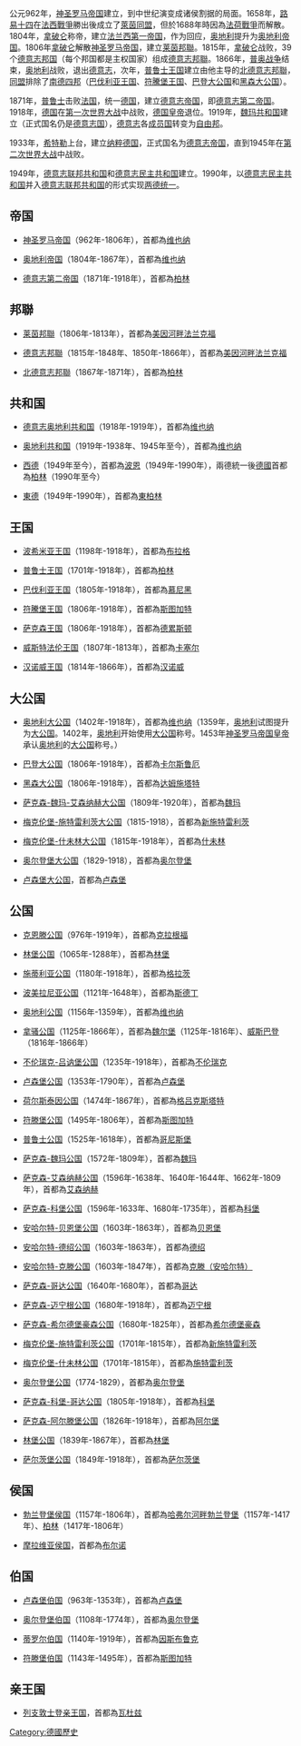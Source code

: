 公元962年，[[神圣罗马帝国|神圣罗马帝国]]建立，到中世纪演变成诸侯割据的局面。1658年，[[路易十四|路易十四]]在[[法西戰爭|法西戰爭]]勝出後成立了[[萊茵同盟|萊茵同盟]]，但於1688年時因為[[法荷戰爭|法荷戰爭]]而解散。1804年，[[拿破仑|拿破仑]]称帝，建立[[法兰西第一帝国|法兰西第一帝国]]，作为回应，[[奥地利|奥地利]]提升为[[奥地利帝国|奥地利帝国]]。1806年[[拿破仑|拿破仑]]解散[[神圣罗马帝国|神圣罗马帝国]]，建立[[莱茵邦聯|莱茵邦聯]]。1815年，[[拿破仑|拿破仑]]战败，39个[[德意志|德意志]][[邦国|邦国]]（每个邦国都是主权国家）组成[[德意志邦聯|德意志邦聯]]。1866年，[[普奥战争|普奥战争]]结束，[[奥地利|奥地利]]战败，退出[[德意志|德意志]]，次年，[[普鲁士王国|普鲁士王国]]建立由他主导的[[北德意志邦聯|北德意志邦聯]]，[[同盟|同盟]]排除了[[南德四邦|南德四邦]]（[[巴伐利亚王国|巴伐利亚王国]]、[[符騰堡王国|符騰堡王国]]、[[巴登大公国|巴登大公国]]和[[黑森大公国|黑森大公国]]）。

1871年，[[普鲁士|普鲁士]]击败[[法国|法国]]，统一[[德国|德国]]，建立[[德意志帝国|德意志帝国]]，即[[德意志第二帝国|德意志第二帝国]]。1918年，[[德国|德国]]在[[第一次世界大战|第一次世界大战]]中战败，[[德国皇帝|德国皇帝]]退位。1919年，[[魏玛共和国|魏玛共和国]]建立（正式国名仍是[[德意志国|德意志国]]），[[德意志|德意志]]各[[成员国|成员国]]转变为[[自由邦|自由邦]]。

1933年，[[希特勒|希特勒]]上台，建立[[纳粹德国|纳粹德国]]，正式国名为[[德意志帝国|德意志帝国]]，直到1945年在[[第二次世界大战|第二次世界大战]]中战败。

1949年，[[德意志联邦共和国|德意志联邦共和国]]和[[德意志民主共和国|德意志民主共和国]]建立。1990年，以[[德意志民主共和国|德意志民主共和国]]并入[[德意志联邦共和国|德意志联邦共和国]]的形式实现[[两德统一|两德统一]]。

==帝国==

*[[神圣罗马帝国|神圣罗马帝国]]（962年-1806年），首都為[[维也纳|维也纳]]

*[[奥地利帝国|奥地利帝国]]（1804年-1867年），首都為[[维也纳|维也纳]]

*[[德意志第二帝国|德意志第二帝国]]（1871年-1918年），首都為[[柏林|柏林]]

==邦聯==

*[[莱茵邦聯|莱茵邦聯]]（1806年-1813年），首都為[[美因河畔法兰克福|美因河畔法兰克福]]

*[[德意志邦聯|德意志邦聯]]（1815年-1848年、1850年-1866年），首都為[[美因河畔法兰克福|美因河畔法兰克福]]

*[[北德意志邦聯|北德意志邦聯]]（1867年-1871年），首都為[[柏林|柏林]]

==共和国==

*[[德意志奥地利共和国|德意志奥地利共和国]]（1918年-1919年），首都為[[维也纳|维也纳]]

*[[奥地利共和国|奥地利共和国]]（1919年-1938年、1945年至今），首都為[[维也纳|维也纳]]

*[[德意志联邦共和国|西德]]（1949年至今），首都為[[波恩|波恩]]（1949年-1990年），兩德統一後[[德國|德國]]首都為[[柏林|柏林]]（1990年至今）

*[[德意志民主共和国|東德]]（1949年-1990年），首都為[[東柏林|東柏林]]

==王国==

*[[波希米亚王国|波希米亚王国]]（1198年-1918年），首都為[[布拉格|布拉格]]

*[[普鲁士王国|普鲁士王国]]（1701年-1918年），首都為[[柏林|柏林]]

*[[巴伐利亚王国|巴伐利亚王国]]（1805年-1918年），首都為[[慕尼黑|慕尼黑]]

*[[符騰堡王国|符騰堡王国]]（1806年-1918年），首都為[[斯图加特|斯图加特]]

*[[萨克森王国|萨克森王国]]（1806年-1918年），首都為[[德累斯顿|德累斯顿]]

*[[威斯特法伦王国|威斯特法伦王国]]（1807年-1813年），首都為[[卡塞尔|卡塞尔]]

*[[汉诺威王国|汉诺威王国]]（1814年-1866年），首都為[[汉诺威|汉诺威]]

==大公国==

*[[奥地利大公国|奥地利大公国]]（1402年-1918年），首都為[[维也纳|维也纳]]（1359年，[[奥地利|奥地利]]试图提升为[[大公国|大公国]]。1402年，[[奥地利|奥地利]]开始使用[[大公国|大公国]]称号。1453年[[神圣罗马帝国皇帝|神圣罗马帝国皇帝]]承认[[奥地利|奥地利]]的[[大公国|大公国]]称号。）

*[[巴登大公国|巴登大公国]]（1806年-1918年），首都為[[卡尔斯鲁厄|卡尔斯鲁厄]]

*[[黑森大公国|黑森大公国]]（1806年-1918年），首都為[[达姆施塔特|达姆施塔特]]

*[[萨克森-魏玛-艾森纳赫|萨克森-魏玛-艾森纳赫大公国]]（1809年-1920年），首都為[[魏玛|魏玛]]

*[[梅克伦堡-施特雷利茨大公国|梅克伦堡-施特雷利茨大公国]]（1815-1918），首都為[[新施特雷利茨|新施特雷利茨]]

*[[梅克伦堡-什未林大公国|梅克伦堡-什未林大公国]]（1815年-1918年），首都為[[什未林|什未林]]

*[[奥尔登堡大公国|奥尔登堡大公国]]（1829-1918），首都為[[奥尔登堡|奥尔登堡]]

*[[卢森堡大公国|卢森堡大公国]]，首都為[[卢森堡|卢森堡]]

==公国==

*[[克恩滕公国|克恩滕公国]]（976年-1919年），首都為[[克拉根福|克拉根福]]

*[[林堡公国|林堡公国]]（1065年-1288年），首都為[[林堡|林堡]]

*[[施蒂利亚公国|施蒂利亚公国]]（1180年-1918年），首都為[[格拉茨|格拉茨]]

*[[波美拉尼亚公国|波美拉尼亚公国]]（1121年-1648年），首都為[[斯德丁|斯德丁]]

*[[奥地利公国|奥地利公国]]（1156年-1359年），首都為[[维也纳|维也纳]]

*[[拿骚公国|拿骚公国]]（1125年-1866年），首都為[[魏尔堡|魏尔堡]]（1125年-1816年）、[[威斯巴登|威斯巴登]]（1816年-1866年）

*[[不伦瑞克-吕讷堡公国|不伦瑞克-吕讷堡公国]]（1235年-1918年），首都為[[不伦瑞克|不伦瑞克]]

*[[卢森堡公国|卢森堡公国]]（1353年-1790年），首都為[[卢森堡|卢森堡]]

*[[荷尔斯泰因公国|荷尔斯泰因公国]]（1474年-1867年），首都為[[格吕克斯塔特|格吕克斯塔特]]

*[[符滕堡公国|符滕堡公国]]（1495年-1806年），首都為[[斯图加特|斯图加特]]

*[[普鲁士公国|普鲁士公国]]（1525年-1618年），首都為[[哥尼斯堡|哥尼斯堡]]

*[[萨克森-魏玛公国|萨克森-魏玛公国]]（1572年-1809年），首都為[[魏玛|魏玛]]

*[[萨克森-艾森纳赫公国|萨克森-艾森纳赫公国]]（1596年-1638年、1640年-1644年、1662年-1809年），首都為[[艾森纳赫|艾森纳赫]]

*[[萨克森-科堡公国|萨克森-科堡公国]]（1596年-1633年、1680年-1735年），首都為[[科堡|科堡]]

*[[安哈尔特-贝恩堡公国|安哈尔特-贝恩堡公国]]（1603年-1863年），首都為[[贝恩堡|贝恩堡]]

*[[安哈尔特-德绍公国|安哈尔特-德绍公国]]（1603年-1863年），首都為[[德绍|德绍]]

*[[安哈尔特-克滕公国|安哈尔特-克滕公国]]（1603年-1847年），首都為[[克滕（安哈尔特）|克滕（安哈尔特）]]

*[[萨克森-哥达公国|萨克森-哥达公国]]（1640年-1680年），首都為[[哥达|哥达]]

*[[萨克森-迈宁根公国|萨克森-迈宁根公国]]（1680年-1918年），首都為[[迈宁根|迈宁根]]

*[[萨克森-希尔德堡豪森公国|萨克森-希尔德堡豪森公国]]（1680年-1825年），首都為[[希尔德堡豪森|希尔德堡豪森]]

*[[梅克伦堡-施特雷利茨公国|梅克伦堡-施特雷利茨公国]]（1701年-1815年），首都為[[新施特雷利茨|新施特雷利茨]]

*[[梅克伦堡-什未林公国|梅克伦堡-什未林公国]]（1701年-1815年），首都為[[施特雷利茨|施特雷利茨]]

*[[奥尔登堡公国|奥尔登堡公国]]（1774-1829），首都為[[奥尔登堡|奥尔登堡]]

*[[萨克森-科堡-哥达公国|萨克森-科堡-哥达公国]]（1805年-1918年），首都為[[科堡|科堡]]

*[[萨克森-阿尔滕堡公国|萨克森-阿尔滕堡公国]]（1826年-1918年），首都為[[阿尔堡|阿尔堡]]

*[[林堡公国|林堡公国]]（1839年-1867年），首都為[[林堡|林堡]]

*[[萨尔茨堡公国|萨尔茨堡公国]]（1849年-1918年），首都為[[萨尔茨堡|萨尔茨堡]]

==侯国==

*[[勃兰登堡侯国|勃兰登堡侯国]]（1157年-1806年），首都為[[哈弗尔河畔勃兰登堡|哈弗尔河畔勃兰登堡]]（1157年-1417年）、[[柏林|柏林]]（1417年-1806年）

*[[摩拉维亚侯国|摩拉维亚侯国]]，首都為[[布尔诺|布尔诺]]

==伯国==

*[[卢森堡伯国|卢森堡伯国]]（963年-1353年），首都為[[卢森堡|卢森堡]]

*[[奥尔登堡伯国|奥尔登堡伯国]]（1108年-1774年），首都為[[奥尔登堡|奥尔登堡]]

*[[蒂罗尔伯国|蒂罗尔伯国]]（1140年-1919年），首都為[[因斯布鲁克|因斯布鲁克]]

*[[符滕堡伯国|符滕堡伯国]]（1143年-1495年），首都為[[斯图加特|斯图加特]]

==亲王国==

*[[列支敦士登|列支敦士登]][[亲王国|亲王国]]，首都為[[瓦杜兹|瓦杜兹]]

[[Category:德國歷史|Category:德國歷史]]